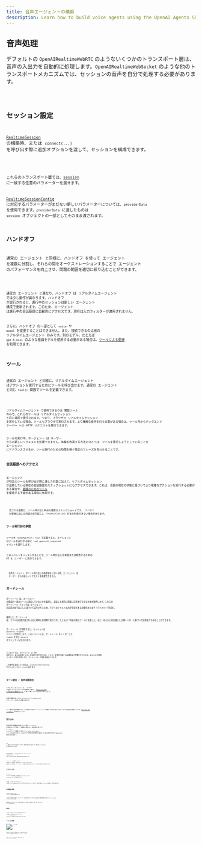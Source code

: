 ```yaml
---
title: 音声エージェントの構築
description: Learn how to build voice agents using the OpenAI Agents SDK, what features are available, how to architecture your application, and more.
---
```



## 音声処理

デフォルトの `OpenAIRealtimeWebRTC` のようないくつかのトランスポート層は、音声の入出力を自動的に処理します。`OpenAIRealtimeWebSocket` のような他のトランスポートメカニズムでは、セッションの音声を自分で処理する必要があります。

<Code lang="typescript" code={handleAudioExample} />

## セッション設定

[`RealtimeSession`](/openai-agents-js/openai/agents-realtime/classes/realtimesession/) の構築時、または `connect(...)` を呼び出す際に追加オプションを渡して、セッションを構成できます。

<Code lang="typescript" code={configureSessionExample} />

これらのトランスポート層では、[session](https://platform.openai.com/docs/api-reference/realtime-client-events/session/update) に一致する任意のパラメーターを渡せます。

[RealtimeSessionConfig](/openai-agents-js/openai/agents-realtime/type-aliases/realtimesessionconfig/) に対応するパラメーターがまだない新しいパラメーターについては、`providerData` を使用できます。`providerData` に渡したものは `session` オブジェクトの一部としてそのまま渡されます。

## ハンドオフ

通常の エージェント と同様に、ハンドオフ を使って エージェント を複数に分割し、それらの間をオーケストレーションすることで エージェント のパフォーマンスを向上させ、問題の範囲を適切に絞り込むことができます。

<Code lang="typescript" code={multiAgentsExample} />

通常の エージェント と異なり、ハンドオフ は リアルタイムエージェント では少し動作が異なります。ハンドオフ が実行されると、進行中のセッションは新しい エージェント 構成で更新されます。このため、エージェント は進行中の会話履歴に自動的にアクセスでき、現在は入力フィルターが適用されません。

さらに、ハンドオフ の一部として `voice` や `model` を変更することはできません。また、接続できるのは他の リアルタイムエージェント のみです。別のモデル、たとえば `gpt-5-mini` のような推論モデルを使用する必要がある場合は、[ツールによる委譲](#delegation-through-tools) を利用できます。

## ツール

通常の エージェント と同様に、リアルタイムエージェント はアクションを実行するためにツールを呼び出せます。通常の エージェント と同じ `tool()` 関数でツールを定義できます。

<Code lang="typescript" code={defineToolExample} />

リアルタイムエージェント で使用できるのは 関数ツール のみで、これらのツールは リアルタイムセッション と同じ場所で実行されます。つまり、ブラウザで リアルタイムセッション を実行している場合、ツールもブラウザで実行されます。より機微な操作を行う必要がある場合は、ツール内からバックエンド サーバー への HTTP リクエストを発行できます。

ツールの実行中、エージェント は ユーザー からの新しいリクエストを処理できません。体験を改善する方法のひとつは、ツールを実行しようとしていることを エージェント にアナウンスさせるか、ツール実行のための時間を稼ぐ特定のフレーズを言わせることです。

### 会話履歴へのアクセス

エージェント が特定のツールを呼び出す際に渡した引数に加えて、リアルタイムセッション が追跡している現在の会話履歴のスナップショットにもアクセスできます。これは、会話の現在の状態に基づいてより複雑なアクションを実行する必要がある場合や、[委譲のためのツール](#delegation-through-tools) を使用する予定がある場合に有用です。

<Code lang="typescript" code={toolHistoryExample} />

<Aside type="note">
  渡される履歴は、ツール呼び出し時点の履歴のスナップショットです。 ユーザー
  が最後に話した内容の文字起こし（transcription）がまだ利用できない場合があります。
</Aside>

### ツール実行前の承認

ツールを `needsApproval: true` で定義すると、エージェント はツールを実行する前に `tool_approval_requested` イベントを発行します。

このイベントをリッスンすることで、ツール呼び出しを承認または拒否するための UI を ユーザー に表示できます。

<Code lang="typescript" code={toolApprovalEventExample} />

<Aside type="note">
  音声エージェント がツール呼び出しの承認を待っている間、エージェント は
  ユーザー からの新しいリクエストを処理できません。
</Aside>

## ガードレール

ガードレール は、エージェント の発話が一連のルールに違反していないかを監視し、違反した場合に即座に応答を打ち切る方法を提供します。これらの ガードレール チェックは エージェント の応答の文字起こしに基づいて実行されるため、モデルのテキスト出力が有効である必要があります（デフォルトで有効）。

提供した ガードレール は、モデルの応答が返されるのと同時に非同期で実行され、たとえば「特定の禁止ワードに言及した」など、あらかじめ定義した分類トリガーに基づいて応答を打ち切ることができます。

ガードレール が作動すると、セッションは `guardrail_tripped` イベントを発行します。このイベントには、ガードレール をトリガーした `itemId` を含む `details` オブジェクトも含まれます。

<Code lang="typescript" code={guardrailsExample} />

デフォルトでは、ガードレール は 100 文字ごと、または応答テキストの末尾で実行されます。テキストを音声で話すには通常より時間がかかるため、ほとんどの場合、 ユーザー がそれを聞く前に ガードレール が違反を検出できます。

この動作を変更したい場合は、`outputGuardrailSettings` オブジェクトをセッションに渡せます。

<Code lang="typescript" code={guardrailSettingsExample} />

## ターン検出 / 音声活動検出

リアルタイムセッション は、 ユーザー が発話しているタイミングを自動的に検出し、[Realtime API の内蔵音声活動検出モード](https://platform.openai.com/docs/guides/realtime-vad) を使って新しいターンをトリガーします。

音声活動検出モードは、セッションに `turnDetection` オブジェクトを渡して変更できます。

<Code lang="typescript" code={turnDetectionExample} />

ターン検出の設定を調整すると、不要な割り込みのキャリブレーションや無音への対処に役立ちます。さまざまな設定の詳細については、[Realtime API ドキュメント](https://platform.openai.com/docs/guides/realtime-vad) を参照してください

## 割り込み

内蔵の音声活動検出を使用している場合、エージェント の発話にかぶせて話すと、自動的に検出され、発話内容に基づいて エージェント のコンテキストが更新されます。また、`audio_interrupted` イベントも発行されます。これはすべての音声再生を即時に停止するために使用できます（WebSocket 接続にのみ適用）。

<Code lang="typescript" code={audioInterruptedExample} />

UI に「停止」ボタンを用意したいなど、手動で割り込みを行いたい場合は、`interrupt()` を手動で呼び出せます。

<Code lang="typescript" code={sessionInterruptExample} />

いずれの場合でも、リアルタイムセッション は、エージェント の生成の割り込み、 ユーザー に話した内容の切り詰め、履歴の更新の両方を処理します。

エージェント への接続に WebRTC を使用している場合は、音声出力もクリアされます。WebSocket を使用している場合は、キューに入っている音声の再生を停止するなど、これを自分で処理する必要があります。

## テキスト入力

エージェント にテキスト入力を送信したい場合は、`RealtimeSession` の `sendMessage` メソッドを使用できます。

これは、 ユーザー が エージェント と音声とテキストの両方のモダリティでやり取りできるようにしたい場合や、会話に追加のコンテキストを提供したい場合に有用です。

<Code lang="typescript" code={sendMessageExample} />

## 会話履歴の管理

`RealtimeSession` は `history` プロパティで会話履歴を自動管理します。

これを使って顧客向けに履歴をレンダリングしたり、追加の処理を行ったりできます。会話中はこの履歴が継続的に変化するため、`history_updated` イベントをリッスンできます。

履歴を変更したい場合（メッセージを完全に削除したり、文字起こしを更新したりなど）は、`updateHistory` メソッドを使用できます。

<Code lang="typescript" code={updateHistoryExample} />

### 制限事項

1. 現時点では、関数ツール呼び出しを事後に更新/変更できません
2. 履歴でのテキスト出力には、文字起こしとテキスト モダリティの有効化が必要です
3. 割り込みにより切り詰められた応答には文字起こしがありません

## ツールによる委譲

![ツールによる委譲](https://cdn.openai.com/API/docs/diagram-speech-to-speech-agent-tools.png)

会話履歴とツール呼び出しを組み合わせることで、会話を別のバックエンド エージェント に委譲して、より複雑なアクションを実行し、その結果を ユーザー に返すことができます。

<Code lang="typescript" code={delegationAgentExample} />

以下のコードは サーバー 上で実行されます。この例では Next.js の server actions を通じて実行します。

<Code lang="typescript" code={serverAgentExample} />
